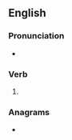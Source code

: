 ==English==

===Pronunciation===
* {{rhymes|ɪvz|lang=en}}

===Verb===
{{head|en|verb form}}

# {{en-third-person singular of|relive}}

===Anagrams===
* {{anagrams|en|leviers|reviles|servile|veilers}}